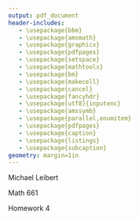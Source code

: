 ```yaml
---
output: pdf_document
header-includes:
   - \usepackage{bbm}
   - \usepackage{amsmath}
   - \usepackage{graphicx}
   - \usepackage{pdfpages}
   - \usepackage{setspace}
   - \usepackage{mathtools}
   - \usepackage{bm}
   - \usepackage{makecell}
   - \usepackage{cancel}
   - \usepackage{fancyhdr}
   - \usepackage[utf8]{inputenc}
   - \usepackage{amssymb}
   - \usepackage{parallel,enumitem}
   - \usepackage{pdfpages}
   - \usepackage{caption}
   - \usepackage{listings}
   - \usepackage{subcaption}
geometry: margin=1in
---
```


Michael Leibert

Math 661 

Homework 4



 \begin{enumerate}

\item {\bf Exercise 1 -- Agresti \# 6.20}

The following R output shows output from fitting a cumulative logit model to data from the US 2008 General Social Survey. For subject $i$, let
\begin{itemize}
\item $y_i=$ belief in existence of heaven ($1=$ yes, $2=$ unsure, $3=$ no),
\item $x_{i1}=$ gender ($1=$ female, $0=$ male) and 
\item $x_{i2}=$ race ($1=$ black, $0=$ white). 
\end{itemize}

\begin{verbatim}
> cbind(race, gender, y1, y2, y3)
     race gender  y1  y2 y3
[1,]    1      1  88  16  2
[2,]    1      0  54   7  5
[3,]    0      1 397 141 24
[4,]    0      0 235 189 39

> summary(vglm(cbind(y1,y2,y3) ~ gender+race, family=cumulative(parallel=T)))
              Estimate Std. Error z value Pr(>|z|)    
(Intercept):1  0.07631    0.08963   0.851    0.395    
(Intercept):2  2.32238    0.13522  17.175  < 2e-16 ***
gender         0.76956    0.12253   6.281 3.37e-10 ***
race           1.01645    0.21059   4.827 1.39e-06 ***
---
Residual deviance: 9.2542 on 4 degrees of freedom
Log-likelihood: -23.3814 on 4 degrees of freedom
\end{verbatim}

\ 

\begin{itemize}
\item[(a)] State the model fitted here and interpret the race and gender effects. 

\ 

\begin{itemize}
\item[ ] Belief in heaven is ordinal, with categories (1=yes, 2 = unsure, 3 = no). The survey related $y=$belief in heaven to two explanatory variables, gender $x_{i1}$ and race $x_{i1}$. The cumulative logit model of the proportional odds form with main effects has ML fit:

\begin{equation*}
    \text{logit} \big[ \hat{P} \left( y_i \leq j \right) \big] = \hat{\alpha}_j  + 0.76956 x_{i1} + 1.01645 x_{i2}
\end{equation*}

\ 

We interpret the race and gender effects.

\

$\hat{\alpha}_1 = 0.07631$: Is the estimated log odds of falling into belief in heaven yes versus all other categories for white male.

\ 

$\hat{\alpha}_2 = 2.32238$: Is the estimated log odds of falling into belief in heaven: yes or belief in heaven: unsure for white male.

\ 

$\hat{\beta}_1 = -1.0165$. For a one unit increase in $x_{i1}$, controlling for $x_{i2}$, the cumulative probability of falling into group $j$ or lower is higher. That is controlling for gender, blacks are more likely than whites to fall into the categories: belief in heaven: yes or belief in heaven: unsure.

\ 

$\hat{\beta}_2 = $. For a one unit increase in $x_{i2}$, controlling for $x_{i1}$, the cumulative probability of falling into group $j$ or lower is higher. That is controlling for race, females are more likely than males to fall into the categories: belief in heaven: yes or belief in heaven: unsure. 

\end{itemize}

\


\item[(b)] Test goodness-of-fit and construct confidence intervals for the effects.

\ 

\begin{itemize}
\item[ ]

1-pchisq(9.254,4)

\

The p-value, $P \left( \chi^2_4 \right) =0.05505495$, is $>.05$, so there's no evidence that the model does not fit the data well. However, the model has a relatively low goodness-of-fit $p$-value = $0.055$, which makes its fit to the data questionable.

\ 

A 95\% confidence interval given for $\beta_1$ is given by:

\begin{equation*}
   \hat{\beta_1} \pm z_{0.025} \ SE\left( \hat{\beta_1} \right) = 0.76956 \pm 1.96 \cdot 0.12253 = \big( 0.5294012,1.009719 \big).
\end{equation*}

\ 

A 95\% confidence interval given for $\beta_2$ is given by:

\begin{equation*}
   \hat{\beta_2} \pm z_{0.025} \ SE\left( \hat{\beta_2} \right) = 1.01645  \pm 1.96 \cdot 0.21059= \big( 0.6036936,1.429206 \big).
\end{equation*}

\ 

INTERPRET???


\end{itemize}
\end{itemize}

\newpage

\item {\bf Exercise 2 -- Agresti \# 6.21}

Refer to the previous exercise. Consider the model
\[ \log \frac{\pi_{ij}}{\pi_{i3}} = \alpha_j + \beta_j^G x_{i1} + \beta_j^R x_{i2}, \qquad j=1,2. \]
\begin{itemize}
 


\item[(a)] Fit the model and report prediction equations for 
\[ \log \frac{\pi_{i1}}{\pi_{i3}}, ~ \log \frac{\pi_{i2}}{\pi_{i3}}, ~ \log \frac{\pi_{i1}}{\pi_{i2}}. \]




\begin{itemize} \item[]
 

 

\hspace{-.75 cm}\begin{minipage}[t]{65 mm}
 \begin{align*}
    \log \cfrac{\pi_{i1}}{\pi_{i3}} &= \log \cfrac{  \cfrac{ \exp\left( {\bm x}_i^T {\bm \beta}_1 \right)  }{ \ \cancel{
     1+ \sum\limits_{h=1}^{c-1} \exp\left({\bm x}_i^T {\bm \beta}_h \right) } \ } }{ \cfrac{ 1 }{ \ \cancel{
     1+ \sum\limits_{h=1}^{c-1} \exp\left({\bm x}_i^T {\bm \beta}_h \right)} \ } } \\
     &=   {\bm x}_i^T {\bm \beta}_1 \\
     &=  1.7943 + 1.0339 x_{i1} + 0.6727 x_{i2}
\end{align*}
\end{minipage}
\begin{minipage}[t]{95mm}
\begin{align*}
    \log \cfrac{\pi_{i2}}{\pi_{i3}} &= \log \cfrac{  \cfrac{ \exp\left( {\bm x}_i^T {\bm \beta}_2 \right)  }{ \ \cancel{
     1+ \sum\limits_{h=1}^{c-1} \exp\left({\bm x}_i^T {\bm \beta}_h \right) } \ } }{ \cfrac{ 1 }{ \ \cancel{
     1+ \sum\limits_{h=1}^{c-1} \exp\left({\bm x}_i^T {\bm \beta}_h \right)} \ } } \\
     &=   {\bm x}_i^T {\bm \beta}_2 \\
     &=  1.5309 + 0.3087 x_{i1} -0.4757 x_{i2}
\end{align*}
\end{minipage}

\ 

\

\begin{align*}
    \log \cfrac{\pi_{i1}}{\pi_{i2}} &=  \log \left(  \cfrac{ \exp\left( {\bm x}_i^T {\bm \beta}_1 \right)  }{ \ \cancel{
     1+ \sum\limits_{h=1}^{c-1} \exp\left({\bm x}_i^T {\bm \beta}_h      \right)  \     }}
     \cfrac{ \ \cancel{  1+ \sum\limits_{h=1}^{c-1} \exp\left({\bm x}_i^T {\bm \beta}_h      \right)      }  \ }{ 
      \exp\left( {\bm x}_i^T {\bm \beta}_2 \right) }    \right) \\
    &= \log\Big(  \exp\left[ {\bm x}_i^T {\bm \beta}_1 \right] \Big) -  
            \log\Big(  \exp\left[ {\bm x}_i^T {\bm \beta}_2 \right] \Big) \\ 
    &=          {\bm x}_i^T {\bm \beta}_1 -  {\bm x}_i^T {\bm \beta}_2 \\
    &= \left(1.7943 + 1.5309  \right) +  \left(1.0339+  0.3087 \right) x_{i1}  + \left(0.6727 -0.4757\right) x_{i2} \\
    &= 3.3252 + 1.3426x_{i1} + 0.197x_{i2}
\end{align*}

\end{itemize}


\


\item[(b)] Using the ``yes'' and ``no'' response categories, interpret the conditional gender effect using a 95\% confidence interval for the odds ratio.


\


\begin{itemize}
\item[] A 95\% confidence interval given for the log odds of $\beta_1^G$, the conditional gender effect, is given by:

\begin{equation*}
   \exp\bigg( \hat{\beta}_1^G \pm z_{0.025} \ SE\left( \hat{\beta}_1^G \right) \bigg) = \Big( \exp\left(0.526848\right),\exp\left(1.540952\right) \Big) = \big( 1.693586,  4.669033 \big).
\end{equation*}

\ 


The odds of belief of an afterlife for females is $\exp(1.0339)=2.8$ times higher than for males, controlling for race. The 95\% confidence interval does not contain 1, so there is evidence of the conditional gender effect, controlling for race.


\end{itemize}


\














\item[(c)] Conduct a likelihood ratio test of the hypothesis that opinion is independent of gender, given race. Interpret.
\end{itemize}


\


\begin{itemize}
\item[] \hfil $H_0$: opinion is independent of gender, given race



\end{itemize}


\end{enumerate}
 